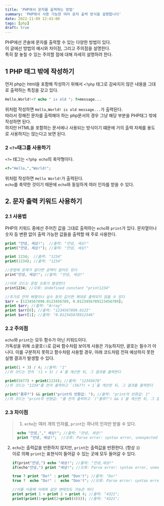```yaml
---
title: 'PHP에서 문자를 출력하는 방법'
summary: 'PHP에서 사용 가능한 여러 문자 출력 방식을 설명합니다'
date: 2022-11-09 12:43:00
tags: [php]
draft: true
---
```


PHP에선 콘솔에 문자를 출력할 수 있는 다양한 방법이 있다.  
이 글에선 방법의 예시와 차이점, 그리고 주의점을 설명한다.  
특히 잘 놓칠 수 있는 주의할 점에 대해 자세히 설명하려 한다.

## 1 PHP 태그 밖에 작성하기

먼저 php는 html을 포함해 작성하기 위해서 `<?php` 태그로 감싸지지 않은 내용을 그대로 출력하는 특징을 갖고 있다.

```php
Hello,World!<? echo " is old "; ?>message...
```

위처럼 작성하면 `Hello,World! is old message...`가 출력된다.  
따라서 정해진 문자를 출력해야 하는 php문서의 경우 그냥 해당 부분을 PHP태그 밖에 작성하면 된다.  
하지만 HTML을 포함하는 문서에나 사용되는 방식이기 떄문에 거의 출력 자체를 용도로 사용하지는 않는다고 보면 된다.

### 2 `<?=`태그를 사용하기

`<?=` 태그는 `<?php echo`의 축약형이다.

```php
<?="Hello,","World!";
```

위처럼 작성하면 `Hello World!`가 출력된다.  
`echo`를 축약한 것이기 때문에 `echo`와 동일하게 여러 인자를 받을 수 있다.

## 2. 문자 출력 키워드 사용하기

### 2.1 사용법

PHP의 키워드 중에선 주어진 값을 그대로 출력하는 `echo`와 `print`가 있다.
문자열이나 숫자 등 변환 없이 출력 가능한 값들을 출력할 때 주로 사용한다.

```php
print "안녕, 세상!";  //출력: "안녕, 세상!"
print("안녕, 세상!"); //출력: "안녕, 세상!"

print 1234;  //출력: "1234"
print(1234); //출력: "1234"

//문법에 문제가 없다면 공백이 없어도 된다
print"안녕, 세상!"; //출력: "안녕, 세상!"

//아래 코드는 문법 오류가 발생한다
print1234; //오류: Undefined constant "print1234"

//추가로 만약 배열이나 실수 등의 값이면 제대로 출력되지 않을 수 있다
$arr = [1234567890.0123456789, 0.0123456789123456789];
print $arr; //출력: "Array"
print $arr[0]; //출력: "1234567890.0123"
print $arr[1]; //출력: "0.012345678912346"
```

### 2.2 주의점

`echo`와 `print`는 모두 함수가 아닌 키워드이다.  
가독성을 위해 소괄호`()`로 감싸 함수처럼 보이게 사용은 가능하지만, 괄호는 필수가 아니다.
이를 구분하지 못하고 함수처럼 사용할 경우, 아래 코드처럼 전혀 예상하지 못한 실행 결과가 발생할 수 있다.

```php
print(1 + 3) / 4; //출력: "1"
//위 코드는 먼저 `(1 + 3) / 4`를 계산한 뒤, 그 결과를 출력한다

print(5677) + print(1234); //출력: "12345678"
//위 코드는 "1234"를 먼저 출력하고 `(5677) + 1`을 계산한 뒤, 그 결과를 출력한다

print("몰루?") && print("print의 반환값: "); //출력: "print의 반환값: 1"
//위 코드는 "print의 반환값: "를 먼저 출력하고 `("몰루?") && 1`을 계산한 뒤, 그 결과를 출력한다
```

### 2.3 차이점

> 1. `echo`는 여러 개의 인자를, `print`는 하나의 인자만 받을 수 있다.
>
> ```php
> echo "안녕,"," 세상!"; //출력: "안녕, 세상!"
> print "안녕, 세상!";  //오류: Parse error: syntax error, unexpected token ","
> ```

2. `echo`는 출력값을 반환하지 않지만, `print`는 출력값을 반환한다. (항상 `1`)  
   이로 의해 `print`는 표현식이 들어갈 수 있는 곳에 모두 들어갈 수 있다.

   ```php
   if(print"안녕,") echo "세상!"; //출력: "안녕,세상!"
   if(echo"안녕,") print "세상!"; //오류: Parse error: syntax error, unexpected token "echo"

   true ? print "Do!" : print "Don't"; //출력: "Do!"
   true ?  echo "Do!" :  echo "Don't"; //오류: Parse error: syntax error, unexpected token "echo"

   //이를 이용해 아래와 같은 변태짓도 가능은 하다
   print print 1 + print 2 + print 4; //출력: "4321";
   print(print(1+print(2+print(4)))); //출력: "4321";
   ```
